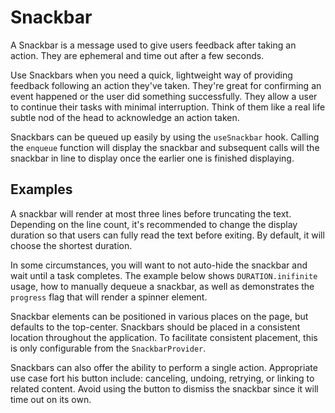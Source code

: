 <!--
Copyright (c) Uber Technologies, Inc.

This source code is licensed under the MIT license found in the
LICENSE file in the root directory of this source tree.
-->





# Snackbar

A Snackbar is a message used to give users feedback after taking an action. They are ephemeral
and time out after a few seconds.

Use Snackbars when you need a quick, lightweight way of providing feedback following an action
they've taken. They're great for confirming an event happened or the user did something
successfully. They allow a user to continue their tasks with minimal interruption. Think of
them like a real life subtle nod of the head to acknowledge an action taken.

Snackbars can be queued up easily by using the `useSnackbar` hook. Calling the `enqueue` function
will display the snackbar and subsequent calls will the snackbar in line to display once the earlier
one is finished displaying.

## Examples

A snackbar will render at most three lines before truncating the text. Depending on the line
count, it's recommended to change the display duration so that users can fully read the text
before exiting. By default, it will choose the shortest duration.

<Example title="Line lengths" path="snackbar/line-lengths.tsx">
  <LineLengths />
</Example>

In some circumstances, you will want to not auto-hide the snackbar and wait until a task
completes. The example below shows `DURATION.inifinite` usage, how to manually dequeue a
snackbar, as well as demonstrates the `progress` flag that will render a spinner element.

<Example title="Infinite duration" path="snackbar/infinite-duration.tsx">
  <InfiniteDuration />
</Example>

Snackbar elements can be positioned in various places on the page, but defaults to the
top-center. Snackbars should be placed in a consistent location throughout the application.
To facilitate consistent placement, this is only configurable from the `SnackbarProvider`.

<Example title="Placement" path="snackbar/placement.tsx">
  <Placement />
</Example>

Snackbars can also offer the ability to perform a single action. Appropriate use case fort
his button include: canceling, undoing, retrying, or linking to related content. Avoid
using the button to dismiss the snackbar since it will time out on its own.

<Example title="Action button usage" path="snackbar/action-button-usage.tsx">
  <ActionButtonUsage />
</Example>

<Exports
  component={SnackbarExports}
  title="Snackbar exports"
  path="baseui/snackbar"
/>

